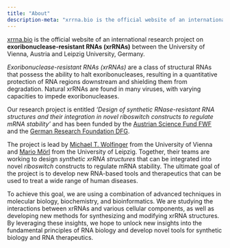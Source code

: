 ```yaml
---
title: "About"
description-meta: "xrrna.bio is the official website of an international research project focusing on the design of synthetic  exoribonuclease-resistant RNAs (xrRNAs)"
---
```


[xrrna.bio](https://xrrna.bio) is the official website of an international research project on **exoribonuclease-resistant RNAs (xrRNAs)** between the University of Vienna, Austria and Leipzig University, Germany.

_Exoribonuclease-resistant RNAs (xrRNAs)_ are a class of structural RNAs that possess the ability to halt exoribonucleases, resulting in a quantitative protection of RNA regions downstream and shielding them from degradation. Natural xrRNAs are found in many viruses, with varying capacities to impede exoribonucleases.

Our research project is entitled _‘Design of synthetic RNase-resistant RNA structures and their integration in novel riboswitch constructs to regulate mRNA stability’_ and has been funded by the [Austrian Science Fund FWF](https://fwf.ac.at) and the [German Research Foundation DFG](https://www.dfg.de). 

The project is lead by [Michael T. Wolfinger](https://michaelwolfinger.com) from the University of Vienna and [Mario Mörl](https://www.lw.uni-leipzig.de/en/institut-fuer-biochemie/arbeitsgruppen/biochemie-und-molekularbiologie-1/forschung) from the University of Leipzig. Together, their teams are working to design _synthetic xrRNA structures_ that can be integrated into novel _riboswitch_ constructs to regulate mRNA stability. The ultimate goal of the project is to develop new RNA-based tools and therapeutics that can be used to treat a wide range of human diseases.

To achieve this goal, we are using a combination of advanced techniques in molecular biology, biochemistry, and bioinformatics. We are studying the interactions between xrRNAs and various cellular components, as well as developing new methods for synthesizing and modifying xrRNA structures. By leveraging these insights, we hope to unlock new insights into the fundamental principles of RNA biology and develop novel tools for synthetic biology and RNA therapeutics.